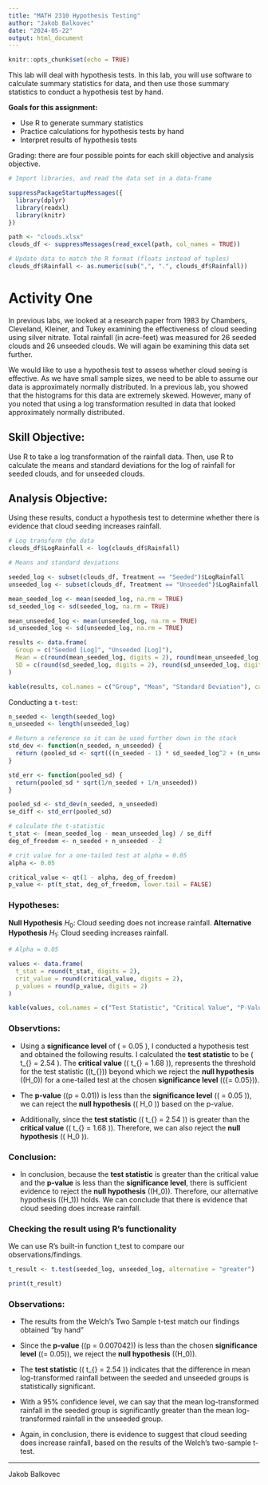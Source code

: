 ```yaml
---
title: "MATH 2310 Hypothesis Testing"
author: "Jakob Balkovec"
date: "2024-05-22"
output: html_document
---
```


```r
knitr::opts_chunk$set(echo = TRUE)
```

This lab will deal with hypothesis tests. In this lab, you will use software to calculate
summary statistics for data, and then use those summary statistics to conduct a
hypothesis test by hand.

**Goals for this assignment:**

- Use R to generate summary statistics
- Practice calculations for hypothesis tests by hand
- Interpret results of hypothesis tests

Grading: there are four possible points for each skill objective and analysis objective.

```r
# Import libraries, and read the data set in a data-frame

suppressPackageStartupMessages({
  library(dplyr)
  library(readxl)
  library(knitr)
})

path <- "clouds.xlsx"
clouds_df <- suppressMessages(read_excel(path, col_names = TRUE))

# Update data to match the R format (floats instead of tuples)
clouds_df$Rainfall <- as.numeric(sub(",", ".", clouds_df$Rainfall))
```

# Activity One

In previous labs, we looked at a research paper from 1983 by Chambers, Cleveland, Kleiner, and Tukey examining the effectiveness of cloud seeding using silver nitrate. Total rainfall (in acre-feet) was measured for 26 seeded clouds and 26 unseeded clouds. We will again be examining this data set further.

We would like to use a hypothesis test to assess whether cloud seeing is effective. As we have small sample sizes, we need to be able to assume our data is approximately normally distributed. In a previous lab, you showed that the histograms for this data are extremely skewed. However, many of you noted that using a log transformation resulted in data that looked approximately normally distributed.

## **Skill Objective**: 

Use R to take a log transformation of the rainfall data. Then, use R to calculate the means and standard deviations for the log of rainfall for seeded clouds, and for unseeded clouds.

## **Analysis Objective:** 
Using these results, conduct a hypothesis test to determine whether there is evidence that cloud seeding increases rainfall.

```r
# Log transform the data
clouds_df$LogRainfall <- log(clouds_df$Rainfall)
```


```r
# Means and standard deviations

seeded_log <- subset(clouds_df, Treatment == "Seeded")$LogRainfall
unseeded_log <- subset(clouds_df, Treatment == "Unseeded")$LogRainfall

mean_seeded_log <- mean(seeded_log, na.rm = TRUE)
sd_seeded_log <- sd(seeded_log, na.rm = TRUE)

mean_unseeded_log <- mean(unseeded_log, na.rm = TRUE)
sd_unseeded_log <- sd(unseeded_log, na.rm = TRUE)

results <- data.frame(
  Group = c("Seeded [Log]", "Unseeded [Log]"),
  Mean = c(round(mean_seeded_log, digits = 2), round(mean_unseeded_log, digits = 2)),
  SD = c(round(sd_seeded_log, digits = 2), round(sd_unseeded_log, digits = 2))
)

kable(results, col.names = c("Group", "Mean", "Standard Deviation"), caption = "Summary Statistics for Log-Transformed Rainfall Data")
```

Conducting a `t-test`:

```r
n_seeded <- length(seeded_log)
n_unseeded <- length(unseeded_log)

# Return a reference so it can be used further down in the stack
std_dev <- function(n_seeded, n_unseeded) {
  return (pooled_sd <- sqrt(((n_seeded - 1) * sd_seeded_log^2 + (n_unseeded - 1) * sd_unseeded_log^2) / (n_seeded + n_unseeded - 2)))
}

std_err <- function(pooled_sd) {
  return(pooled_sd * sqrt(1/n_seeded + 1/n_unseeded))
}

pooled_sd <- std_dev(n_seeded, n_unseeded)
se_diff <- std_err(pooled_sd)

# calculate the t-statistic
t_stat <- (mean_seeded_log - mean_unseeded_log) / se_diff
deg_of_freedom <- n_seeded + n_unseeded - 2

# crit value for a one-tailed test at alpha = 0.05
alpha <- 0.05

critical_value <- qt(1 - alpha, deg_of_freedom)
p_value <- pt(t_stat, deg_of_freedom, lower.tail = FALSE)
```

### Hypotheses:

**Null Hypothesis** $H_0$: Cloud seeding does not increase rainfall.
**Alternative Hypothesis** $H_1$: Cloud seeding increases rainfall.

```r
# Alpha = 0.05

values <- data.frame(
  t_stat = round(t_stat, digits = 2),
  crit_value = round(critical_value, digits = 2),
  p_values = round(p_value, digits = 2)
)

kable(values, col.names = c("Test Statistic", "Critical Value", "P-Values"), caption = "Summary of the Hypothesis Test Results")
```
### Observtions:
- Using a **significance level** of \( \alpha = 0.05 \), I conducted a hypothesis test and obtained the following results. I calculated the **test statistic** to be \( t_{\text{statistic}} = 2.54 \). The **critical value** (\( t_{\alpha} = 1.68 \)), represents the threshold for the test statistic (\(t_{\text{statistic}}\)) beyond which we reject the **null hypothesis** (\(H_0\)) for a one-tailed test at the chosen **significance level** (\({\alpha = 0.05}\)).

- The **p-value** (\(p\text{-value} = 0.01\)) is less than the **significance level** (\( \alpha = 0.05 \)), we can reject the **null hypothesis** (\( H_0 \)) based on the p-value.

- Additionally, since the **test statistic** (\( t_{\text{statistic}} = 2.54 \)) is greater than the **critical value** (\( t_{\alpha} = 1.68 \)). Therefore, we can also reject the **null hypothesis** (\( H_0 \)).

### Conclusion:
- In conclusion, because the **test statistic** is greater than the critical value and the **p-value** is less than the **significance level**, there is sufficient evidence to reject the **null hypothesis** (\(H_0\)). Therefore, our alternative hypothesis (\(H_1\)) holds. We can conclude that there is evidence that cloud seeding does increase rainfall.


### Checking the result using R's functionality

We can use R's built-in function t_test to compare our observations/findings.

```r
t_result <- t.test(seeded_log, unseeded_log, alternative = "greater")

print(t_result)
```
### Observations:

- The results from the Welch's Two Sample t-test match our findings obtained "by hand"
- Since the **p-value** (\(p\text{-value} = 0.007042\)) is less than the chosen **significance level** (\(\alpha = 0.05\)), we reject the **null hypothesis** (\(H_0\)).
- The **test statistic** (\( t_{\text{statistic}} = 2.54 \)) indicates that the difference in mean log-transformed rainfall between the seeded and unseeded groups is statistically significant.
- With a 95% confidence level, we can say that the mean log-transformed rainfall in the seeded group is significantly greater than the mean log-transformed rainfall in the unseeded group.

- Again, in conclusion, there is evidence to suggest that cloud seeding does increase rainfall, based on the results of the Welch's two-sample t-test.

***
Jakob Balkovec